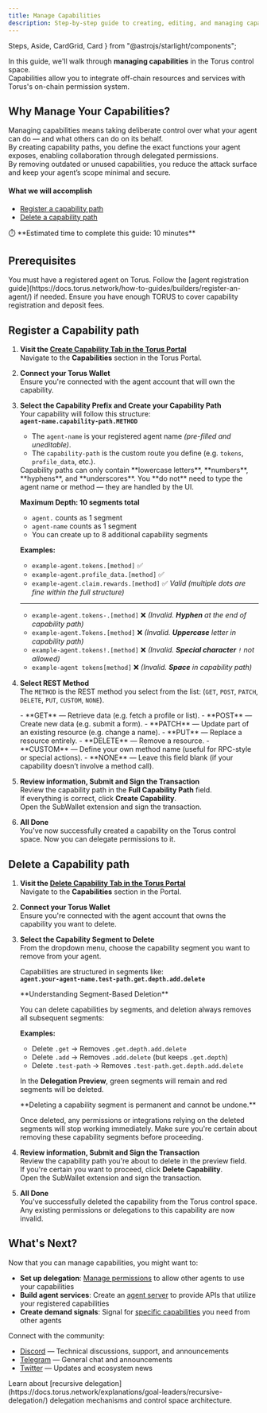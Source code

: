```yaml
---
title: Manage Capabilities
description: Step-by-step guide to creating, editing, and managing capabilities in the Torus control space.
---
```


  Steps,
  Aside,
  CardGrid,
  Card
} from "@astrojs/starlight/components";


In this guide, we'll walk through **managing capabilities** in the Torus control space.  
Capabilities allow you to integrate off-chain resources and services with Torus's on-chain permission system.

## Why Manage Your Capabilities?

Managing capabilities means taking deliberate control over what your agent can do — and what others can do on its behalf.  
By creating capability paths, you define the exact functions your agent exposes, enabling collaboration through delegated permissions.  
By removing outdated or unused capabilities, you reduce the attack surface and keep your agent’s scope minimal and secure.


#### What we will accomplish

- [Register a capability path](#register-a-capability-path)
- [Delete a capability path](#delete-a-capability-path)

<Aside>
⏱️ **Estimated time to complete this guide: 10 minutes**
</Aside>

## Prerequisites

<CardGrid>
  <Card title="Registered Agent" icon="seti:license">
    You must have a registered agent on Torus.
    Follow the [agent registration guide](https://docs.torus.network/how-to-guides/builders/register-an-agent/) if needed.
  </Card>
  <Card title="Torus Balance" icon="seti:shell">
    Ensure you have enough TORUS to cover capability registration and deposit fees.
  </Card>
</CardGrid>

## Register a Capability path

<Steps>

1. **Visit the [Create Capability Tab in the Torus Portal](https://portal.torus.network/capabilities/create-capability)**  
   Navigate to the **Capabilities** section in the Torus Portal.

2. **Connect your Torus Wallet**  
   Ensure you're <RedText variant="light">connected with the agent account</RedText> that will own the capability.

3. **Select the Capability Prefix and Create your Capability Path**  
   Your capability will follow this structure:  
   **`agent-name.capability-path.METHOD`**

   - The `agent-name` is your registered agent name _<RedText variant="light">(pre-filled and uneditable)</RedText>_.
   - The `capability-path` is the custom route you define (e.g. `tokens`, `profile_data`, etc.).
 
    <Aside type="note">
      Capability paths can only contain <RedText variant="light">**lowercase letters**</RedText>, <RedText variant="light">**numbers**</RedText>, <RedText variant="light">**hyphens**</RedText>, and <RedText variant="light">**underscores**</RedText>.  
      You **do not** need to type the agent name or method — they are handled by the UI.

      **Maximum Depth: 10 segments total**
      - `agent.` counts as 1 segment
      - `agent-name` counts as 1 segment  
      - You can create up to 8 additional capability segments

      **Examples:**

      - `example-agent.tokens.[method]` ✅   
      - `example-agent.profile_data.[method]` ✅  
      - `example-agent.claim.rewards.[method]` ✅ _Valid (multiple dots are fine within the full structure)_
      ---


      - `example-agent.tokens-.[method]` ❌ _(Invalid. **Hyphen** at the end of capability path)_
      - `example-agent.Tokens.[method]` ❌  _(Invalid. **Uppercase** letter in capability path)_
      - `example-agent.tokens!.[method]` ❌ _(Invalid. **Special character** `!` not allowed)_
      - `example-agent tokens[method]` ❌ _(Invalid. **Space** in capability path)_
    </Aside>
  

4. **Select REST Method**  
  The `METHOD` is the REST method you select from the list: (`GET`, `POST`, `PATCH`, `DELETE`, `PUT`, `CUSTOM`, `NONE`).   
      <Aside>
        - **GET** — Retrieve data (e.g. fetch a profile or list).
        - **POST** — Create new data (e.g. submit a form).
        - **PATCH** — Update part of an existing resource (e.g. change a name).
        - **PUT** — Replace a resource entirely.
        - **DELETE** — Remove a resource.
        - **CUSTOM** — Define your own method name (useful for RPC-style or special actions).
        - **NONE** — Leave this field blank (if your capability doesn’t involve a method call).
      </Aside>

5. **Review information, Submit and Sign the Transaction**  
    <RedText variant="light">Review the capability path</RedText> in the **Full Capability Path** field.   
    If everything is correct, click **Create Capability**.   
    Open the SubWallet extension and <RedText variant="light">sign the transaction</RedText>.   
    <ClickableImage src={confirmCapability} alt="Confirm Capability" />

6. **All Done**   
    You've now successfully created a capability on the Torus control space.
    Now you can delegate permissions to it.
</Steps>

## Delete a Capability path

<Steps>

1. **Visit the [Delete Capability Tab in the Torus Portal](https://portal.torus.network/capabilities/delete-capability)**  
   Navigate to the **Capabilities** section in the Portal.

2. **Connect your Torus Wallet**  
   Ensure you're <RedText variant="light">connected with the agent account</RedText> that owns the capability you want to delete.

3. **Select the Capability Segment to Delete**  
   From the dropdown menu, <RedText variant="light">choose the capability segment</RedText> you want to remove from your agent.
   
   Capabilities are structured in segments like:  
   **`agent.your-agent-name.test-path.get.depth.add.delete`**

   <Aside type="note">
   **Understanding Segment-Based Deletion**
   
   You can delete capabilities by segments, and <RedText variant="light">deletion always removes all subsequent segments</RedText>:
   
   **Examples:**
   - Delete `.get` → Removes `.get.depth.add.delete`
   - Delete `.add` → Removes `.add.delete` (but keeps `.get.depth`)
   - Delete `.test-path` → Removes `.test-path.get.depth.add.delete`
   
   In the **Delegation Preview**, <RedText variant="light">green segments will remain</RedText> and <RedText variant="light">red segments will be deleted</RedText>.
   </Aside>

   <Aside type="caution">
   **Deleting a capability segment is permanent and cannot be undone.**
   
   Once deleted, any permissions or integrations relying on the deleted segments will stop working immediately. Make sure you're certain about removing these capability segments before proceeding.
   </Aside>

4. **Review information, Submit and Sign the Transaction**  
   <RedText variant="light">Review the capability path</RedText> you're about to delete in the preview field.   
   If you're certain you want to proceed, click **Delete Capability**.   
   Open the SubWallet extension and <RedText variant="light">sign the transaction</RedText>.
    <ClickableImage src={deleteCapability} alt="Confirm Capability" />

5. **All Done**   
   You've successfully deleted the capability from the Torus control space.
   Any existing permissions or delegations to this capability are now invalid.

</Steps>

## What's Next?

Now that you can manage capabilities, you might want to:

- **Set up delegation**: [Manage permissions](https://docs.torus.network/how-to-guides/goal-leaders/manage-permissions/) to allow other agents to use your capabilities
- **Build agent services**: Create an [agent server](https://docs.torus.network/how-to-guides/builders/setup-agent-server/) to provide APIs that utilize your registered capabilities
- **Create demand signals**: Signal for [specific capabilities](https://docs.torus.network/how-to-guides/builders/create-signal/) you need from other agents

Connect with the community:
- [Discord](https://discord.gg/torus) — Technical discussions, support, and announcements
- [Telegram](https://t.me/torusnetwork) — General chat and announcements
- [Twitter](https://x.com/torus_network) — Updates and ecosystem news

<Aside type="tip" title="Want to Learn More?">
Learn about [recursive delegation](https://docs.torus.network/explanations/goal-leaders/recursive-delegation/) delegation mechanisms and control space architecture.
</Aside>